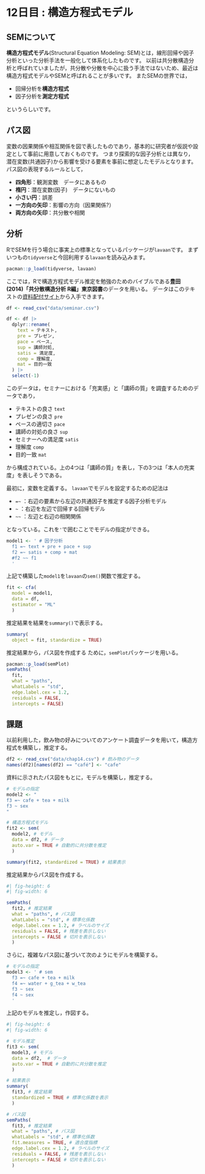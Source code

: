 # 12日目 : 構造方程式モデル {.unnumbered}

## SEMについて

**構造方程式モデル**(Structural Equation Modeling: SEM)とは，線形回帰や因子分析といった分析手法を一般化して体系化したものです。
以前は共分散構造分析と呼ばれていましたが，共分散や分散を中心に扱う手法ではないため、最近は構造方程式モデルやSEMと呼ばれることが多いです。
またSEMの世界では，

- 回帰分析を**構造方程式**
- 因子分析を**測定方程式**

というらしいです。

## パス図

変数の因果関係や相互関係を図で表したものであり，基本的に研究者が仮説や設定として事前に用意しておくものです。
つまり探索的な因子分析とは異なり，<span class="markp">潜在変数(共通因子)から影響を受ける要素を事前に想定したモデル</span>となります。
パス図の表現するルールとして，

- **四角形**：観測変数　データにあるもの
- **楕円**：潜在変数(因子)　データにないもの
- **小さい円**：誤差
- **一方向の矢印**：影響の方向（因果関係?）
- **両方向の矢印**：共分散や相関

## 分析

RでSEMを行う場合に事実上の標準となっているパッケージが`lavaan`です。
まずいつもの`tidyverse`と今回利用する`lavaan`を読み込みます。

```r
pacman::p_load(tidyverse, lavaan)
```

ここでは，Rで構造方程式モデル推定を勉強のためのバイブルである**豊田 (2014)「共分散構造分析 R編」東京図書**のデータを用いる。
データはこのテキストの[資料配付サイト](http://www.tokyo-tosho.co.jp/books/978-4-489-02180-0/)から入手できます。

```r
df <- read_csv("data/seminar.csv")
```

```r
df <- df |>
  dplyr::rename(
    text = テキスト,
    pre = プレゼン,
    pace = ペース,
    sup = 講師対処,
    satis = 満足度,
    comp = 理解度,
    mat = 目的一致
  ) |>
  select(-1)
```

このデータは，セミナーにおける「充実感」と「講師の質」を調査するためのデータであり，

- テキストの良さ `text`
- プレゼンの良さ `pre`
- ペースの適切さ `pace`
- 講師の対処の良さ `sup`
- セミナーへの満足度 `satis`
- 理解度 `comp`
- 目的一致 `mat`

から構成されている。上の4つは「講師の質」を表し，下の3つは「本人の充実度」を表しそうである。

最初に，変数を定義する。
`lavaan`でモデルを設定するための記法は

- `=~` ：右辺の要素から左辺の共通因子を推定する因子分析モデル
- `~` ：右辺を左辺で回帰する回帰モデル
- `~~` ：左辺と右辺の相関関係

となっている。これを`'`で囲むことでモデルの指定ができる。

```r
model1 <- ' # 因子分析
  f1 =~ text + pre + pace + sup
  f2 =~ satis + comp + mat
  #f2 ~~ f1
  '
```

上記で構築した`model1`を`lavaan`の`sem()`関数で推定する。

```r
fit <- cfa(
  model = model1, 
  data = df,
  estimator = "ML"
  )
```

推定結果を結果を`summary()`で表示する。

```r
summary( 
  object = fit, standardize = TRUE)
```


推定結果から，パス図を作成する
ために，`semPlot`パッケージを用いる。

```r
pacman::p_load(semPlot)
semPaths(
  fit, 
  what = "paths", 
  whatLabels = "std", 
  edge.label.cex = 1.2, 
  residuals = FALSE, 
  intercepts = FALSE)
```


## 課題

以前利用した，飲み物の好みについてのアンケート調査データを用いて，構造方程式を構築し，推定する。

```r
df2 <- read_csv("data/chap14.csv") # 飲み物のデータ
names(df2)[names(df2) == "café"] <- "cafe"
```


資料に示されたパス図をもとに，モデルを構築し，推定する。

```r
# モデルの指定
model2 <- "
f3 =~ cafe + tea + milk
f3 ~ sex
"

# 構造方程式モデル
fit2 <- sem(
  model2, # モデル
  data = df2, # データ
  auto.var = TRUE # 自動的に共分散を推定
  )

summary(fit2, standardized = TRUE) # 結果表示
```


推定結果からパス図を作成する。

```r
#| fig-height: 6
#| fig-width: 6

semPaths(
  fit2, # 推定結果
  what = "paths", # パス図
  whatLabels = "std", # 標準化係数
  edge.label.cex = 1.2, # ラベルのサイズ
  residuals = FALSE, # 残差を表示しない
  intercepts = FALSE # 切片を表示しない
  )
```

さらに，複雑なパス図に基づいて次のようにモデルを構築する。

```r
# モデルの指定
model3 <- ' # sem
  f3 =~ cafe + tea + milk
  f4 =~ water + g_tea + w_tea
  f3 ~ sex
  f4 ~ sex
  '
```

上記のモデルを推定し，作図する。

```r
#| fig-height: 6
#| fig-width: 6

# モデル推定
fit3 <- sem(
  model3, # モデル
  data = df2,  # データ
  auto.var = TRUE # 自動的に共分散を推定
  )

# 結果表示
summary(
  fit3, # 推定結果
  standardized = TRUE # 標準化係数を表示
  )

# パス図
semPaths(
  fit3, # 推定結果
  what = "paths", # パス図
  whatLabels = "std", # 標準化係数
  fit.measures = TRUE, # 適合度指標
  edge.label.cex = 1.2, # ラベルのサイズ
  residuals = FALSE, # 残差を表示しない
  intercepts = FALSE # 切片を表示しない
  ) 
```






